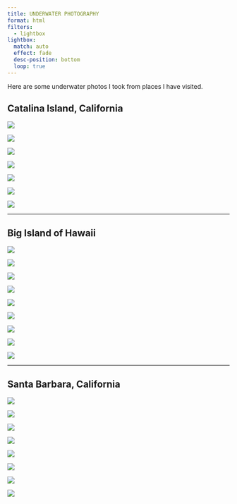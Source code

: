 ```yaml
---
title: UNDERWATER PHOTOGRAPHY
format: html
filters: 
  - lightbox
lightbox: 
  match: auto
  effect: fade
  desc-position: bottom
  loop: true
---
```


Here are some underwater photos I took from places I have visited. 

## Catalina Island, California

::: {layout="[[1, 1, 1], [1, 1, 1, 1]]"}

![](Catalina/catalina-4.jpg){group="CAT"
description="Stingray off Emerald Bay, Summer 2018."}

![](Catalina/catalina-8.jpg){group="CAT"
description="Garibaldi off Emerald Bay, Summer 2018."}


![](Catalina/catalina-5.jpg){group="CAT"
description="School of Garibaldi off Casino Point Dive Park, Summer 2024."}

![](Catalina/catalina-2.jpg){group="CAT"
description="Kelp off Casino Point Dive Park, Summer 2021."}

![](Catalina/catalina-7.jpg){group="CAT"
description="Kelp bass off Casino Point Dive Park, Summer 2021."}

![](Catalina/catalina-1.jpg){group="CAT"
description="School of Garibaldi and Kelp Bass off Casino Point Dive Park, Summer 2021."}

![](Catalina/catalina-3.jpg){group="CAT"
description="Garibaldi and kelp off Casino Point Dive Park, Summer 2021."}

:::
---

## Big Island of Hawaii

::: {layout="[[1, 1, 1], [1, 1, 1, 1], [1, 1]]"}

![](Hawaii/Hawaii-9.jpg){group="HI"
description="Coral reef off Milolii, Summer 2024."}

![](Hawaii/Hawaii-6.jpg){group="HI"
description="Coral reef off Milolii, Summer 2024."}

![](Hawaii/Hawaii-3.jpg){group="HI"
description="Black Triggerfish at Kealakekua Bay, Summer 2024."}

![](Hawaii/Hawaii-8.jpg){group="HI"
description="Humuhumunukunukuapua'a off Milolii, Summer 2024."}

![](Hawaii/Hawaii-2.jpg){group="HI"
description="White-spotted Puffer at Kealakekua Bay, Summer 2024."}

![](Hawaii/Hawaii-4.jpg){group="HI"
description="Yellow Tang at off Milolii, Summer 2024."}

![](Hawaii/Hawaii-10.jpg){group="HI"
description="Arc-eye Hawkfish inside a Cauliflower Coral off the coast of Milolii, Summer 2024."}

![](Hawaii/Hawaii-1.jpg){group="HI"
description="Peacock Grouper at Kealakekua Bay, Summer 2024."}

![](Hawaii/Hawaii-5.jpg){group="HI"
description="White Mouth Moray Eel off Milolii, Summer 2024."}

:::
---

## Santa Barbara, California

::: {layout="[[1, 1, 1], [1, 1, 1], [1, 1]]"}

![](SB/SB-1.jpg){group="SB"
description="California Spiny Lobster off Devereux Beach, Fall 2024."}

![](SB/SB-4.jpg){group="SB"
description="Horn Shark off Refugio Beach, Winter 2024."}

![](SB/SB-7.jpg){group="SB"
description="Octopus off Refugio Beach, Winter 2024,"}

![](SB/SB-8.jpg){group="SB"
description="Spanish Shawl off Refugio Beach, Winter 2024."}

![](SB/SB-3.jpg){group="SB"
description="Sea anemone and Pacific Purple sea urchin off Refugio Beach, Winter 2024."}

![](SB/SB-6.jpg){group="SB"
description="Pacific Purple sea urchins and algae off Refugio Beach, Winter 2024."}

![](SB/SB-9.jpg){group="SB"
description="Opaleye off Refugio Beach, Winter 2024."}

![](SB/SB-2.jpg){group="SB"
description="Thornback off Refugio Beach, Winter 2024."}

:::
